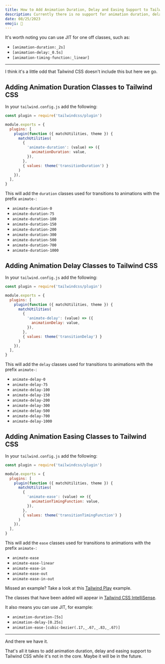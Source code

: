 ```yaml
---
title: How to Add Animation Duration, Delay and Easing Support to Tailwind CSS
description: Currently there is no support for animation duration, delay and easing in Tailwind CSS. Find out how to add it yourself.
date: 08/25/2023
emoji: 🦆
---
```


It's worth noting you can use JIT for one off classes, such as:

- `[animation-duration:_2s]`
- `[animation-delay:_0.5s]`
- `[animation-timing-function:_linear]`

---

I think it's a little odd that Tailwind CSS doesn't include this but here we go.

## Adding Animation Duration Classes to Tailwind CSS

In your `tailwind.config.js` add the following:

```js
const plugin = require('tailwindcss/plugin')

module.exports = {
  plugins: [
    plugin(function ({ matchUtilities, theme }) {
      matchUtilities(
        {
          'animate-duration': (value) => ({
            animationDuration: value,
          }),
        },
        { values: theme('transitionDuration') }
      )
    }),
  ],
}
```

This will add the `duration` classes used for transitions to animations with the prefix `animate-`:

- `animate-duration-0`
- `animate-duration-75`
- `animate-duration-100`
- `animate-duration-150`
- `animate-duration-200`
- `animate-duration-300`
- `animate-duration-500`
- `animate-duration-700`
- `animate-duration-1000`

## Adding Animation Delay Classes to Tailwind CSS

In your `tailwind.config.js` add the following:

```js
const plugin = require('tailwindcss/plugin')

module.exports = {
  plugins: [
    plugin(function ({ matchUtilities, theme }) {
      matchUtilities(
        {
          'animate-delay': (value) => ({
            animationDelay: value,
          }),
        },
        { values: theme('transitionDelay') }
      )
    }),
  ],
}
```

This will add the `delay` classes used for transitions to animations with the prefix `animate-`:

- `animate-delay-0`
- `animate-delay-75`
- `animate-delay-100`
- `animate-delay-150`
- `animate-delay-200`
- `animate-delay-300`
- `animate-delay-500`
- `animate-delay-700`
- `animate-delay-1000`

## Adding Animation Easing Classes to Tailwind CSS

In your `tailwind.config.js` add the following:

```js
const plugin = require('tailwindcss/plugin')

module.exports = {
  plugins: [
    plugin(function ({ matchUtilities, theme }) {
      matchUtilities(
        {
          'animate-ease': (value) => ({
            animationTimingFunction: value,
          }),
        },
        { values: theme('transitionTimingFunction') }
      )
    }),
  ],
}
```

This will add the `ease` classes used for transitions to animations with the prefix `animate-`:

- `animate-ease`
- `animate-ease-linear`
- `animate-ease-in`
- `animate-ease-out`
- `animate-ease-in-out`

<BlogPreview
  previewId="animation-extensions"
  previewTitle="Animation Extensions Example"
  previewContainer="space-y-8 p-8"
/>

Missed an example? Take a look at this [Tailwind Play](https://play.tailwindcss.com/ZD4We65876) example.

The classes that have been added will appear in [Tailwind CSS IntelliSense](https://tailwindcss.com/docs/editor-setup#intelli-sense-for-vs-code).

It also means you can use JIT, for example:

- `animation-duration-[5s]`
- `animation-delay-[0.25s]`
- `animation-ease-[cubic-bezier(.17,_.67,_.83,_.67)]`

---

And there we have it.

That's all it takes to add animation duration, delay and easing support to Tailwind CSS while it's not in the core. Maybe it will be in the future.
